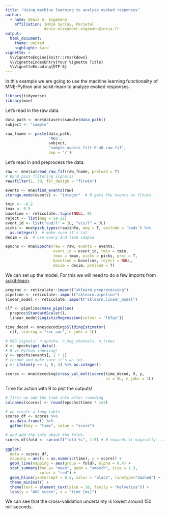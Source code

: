 ```yaml
---
title: "Using machine learning to analyze evoked responses"
author: 
  - name: Denis A. Engemann
    affiliation: INRIA Saclay, Parietal
                 denis-alexander.engemann@inria.fr
output:
  html_document:
    theme: united
    highlight: kate
vignette: >
  %\VignetteEngine{knitr::rmarkdown}
  %\VignetteIndexEntry{Your Vignette Title}
  %\VignetteEncoding{UTF-8}
---
```


In this example we are going to use the machine learning functionality
of MNE-Python and scikit-learn to analyze evoked responses.

```r
library(tidyverse)
library(mne)
```

Let's read in the raw data.

```r
data_path <- mne$datasets$sample$data_path()
subject <- "sample"

raw_fname <- paste(data_path,
                   'MEG', 
                   subject,
                   'sample_audvis_filt-0-40_raw.fif',
                   sep = '/')
```


Let's read in and preprocess the data.

```r
raw <- mne$io$read_raw_fif(raw_fname, preload = T)
# Band pass filtering signalss
raw$filter(1, 30, fir_design = "firwin")

events <- mne$find_events(raw)
storage.mode(events) <- "integer"  # R gets the events as floats.

tmin <- -0.2
tmax <- 0.5
baseline <- reticulate::tuple(NULL, 0)
reject <- list(mag = 5e-12)
event_id <- list("aud/l" = 1L, "vis/l" = 3L)
picks <- mne$pick_types(raw$info, meg = T, exclude = 'bads') %>%
  as.integer()  # make sure it's int
decim = 2L  # use every 2nd time sample

epochs <- mne$Epochs(raw = raw, events = events,
                     event_id = event_id, tmin = tmin,
                     tmax = tmax, picks = picks, proj = T,
                     baseline = baseline, reject = NULL,
                     decim = decim, preload = T)
```

We can set up the model. For this we will need to do a few imports
from [scikit-learn](https://scikit-learn.org/stable/index.html).

```r
preproc <- reticulate::import("sklearn.preprocessing")
pipeline <- reticulate::import("sklearn.pipeline")
linear_model <- reticulate::import("sklearn.linear_model")

clf <- pipeline$make_pipeline(
  preproc$StandardScaler(), 
  linear_model$LogisticRegression(solver = "lbfgs"))

time_decod <- mne$decoding$SlidingEstimator(
  clf, scoring = "roc_auc", n_jobs = 1L)

# MEG signals: n_epochs, n_meg_channels, n_times
X <- epochs$get_data()
# R vs Python indexing!
y <- epochs$events[, 2 + 1]
# recode and make sure it's an int.
y <- ifelse(y == 1, 0, 3) %>% as.integer() 

scores <- mne$decoding$cross_val_multiscore(time_decod, X, y,
                                            cv = 5L, n_jobs = 1L)
```

Time for action with R to plot the outputs!

```r
# first we add the time info after rounding
colnames(scores) <- round(epochs$times * 1e3)

# we create a long table
scores_df <- scores %>%
  as.data.frame() %>%
  gather(key = "time", value = "score")

# and add the info about the folds.
scores_df$fold <- sprintf("fold %s", 1:5) # R expands it magically ...
  
ggplot(
  data = scores_df,
  mapping = aes(x = as.numeric(time), y = score)) +
  geom_line(mapping = aes(group = fold), alpha = 0.4) +
  stat_summary(fun.y= "mean", geom = "smooth", size = 1.3,
               color = "red") +
  geom_hline(yintercept = 0.5, color = "black", linetype="dashed") +
  theme_minimal() +
  theme(text = element_text(size = 18, family = "Helvetica")) +
  labs(y = "AUC score", x = "time [ms]")
```

We can see that the cross-validation uncertainty is lowest around 150
milliseconds.
